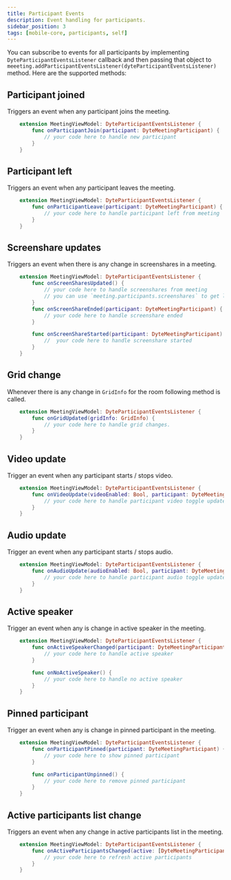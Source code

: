 ```yaml
---
title: Participant Events
description: Event handling for participants.
sidebar_position: 3
tags: [mobile-core, participants, self]
---
```


You can subscribe to events for all participants by implementing
`DyteParticipantEventsListener` callback and then passing that object to
`meeeting.addParticipantEventsListener(dyteParticipantEventsListener)` method.
Here are the supported methods:

## Participant joined

Triggers an event when any participant joins the meeting.

```swift
    extension MeetingViewModel: DyteParticipantEventsListener {
        func onParticipantJoin(participant: DyteMeetingParticipant) {
            // your code here to handle new participant
        }
    }
```

## Participant left

Triggers an event when any participant leaves the meeting.

```swift
    extension MeetingViewModel: DyteParticipantEventsListener {
        func onParticipantLeave(participant: DyteMeetingParticipant) {
            // your code here to handle participant left from meeting
        }
    }
```

## Screenshare updates

Triggers an event when there is any change in screenshares in a meeting.

```swift
    extension MeetingViewModel: DyteParticipantEventsListener {
        func onScreenSharesUpdated() {
            // your code here to handle screenshares from meeting
            // you can use `meeting.participants.screenshares` to get latest screenshare participants
        }
        func onScreenShareEnded(participant: DyteMeetingParticipant) {
            // your code here to handle screenshare ended
        }

        func onScreenShareStarted(participant: DyteMeetingParticipant) {
            //  your code here to handle screenshare started
        }
    }
```

## Grid change

Whenever there is any change in `GridInfo` for the room following method is
called.

```swift
    extension MeetingViewModel: DyteParticipantEventsListener {
        func onGridUpdated(gridInfo: GridInfo) {
            // your code here to handle grid changes.
        }
    }
```

## Video update

Trigger an event when any participant starts / stops video.

```swift
    extension MeetingViewModel: DyteParticipantEventsListener {
        func onVideoUpdate(videoEnabled: Bool, participant: DyteMeetingParticipant) {
            // your code here to handle participant video toggle update
        }
    }
```

## Audio update

Trigger an event when any participant starts / stops audio.

```swift
    extension MeetingViewModel: DyteParticipantEventsListener {
        func onAudioUpdate(audioEnabled: Bool, participant: DyteMeetingParticipant) {
            // your code here to handle participant audio toggle update
        }
    }
```

## Active speaker

Trigger an event when any is change in active speaker in the meeting.

```swift
    extension MeetingViewModel: DyteParticipantEventsListener {
        func onActiveSpeakerChanged(participant: DyteMeetingParticipant) {
            // your code here to handle active speaker
        }

        func onNoActiveSpeaker() {
            // your code here to handle no active speaker
        }
    }
```

## Pinned participant

Trigger an event when any is change in pinned participant in the meeting.

```swift
    extension MeetingViewModel: DyteParticipantEventsListener {
        func onParticipantPinned(participant: DyteMeetingParticipant) {
            // your code here to show pinned participant
        }

        func onParticipantUnpinned() {
            // your code here to remove pinned participant
        }
    }
```

## Active participants list change

Triggers an event when any change in active participants list in the meeting.

```swift
    extension MeetingViewModel: DyteParticipantEventsListener {
        func onActiveParticipantsChanged(active: [DyteMeetingParticipant]) {
            // your code here to refresh active participants
        }
    }
```
